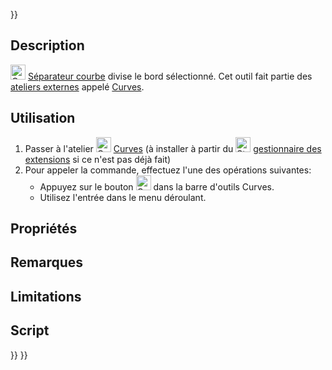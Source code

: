 <languages/>
{{UnfinishedDocu{{#translation:}}}}

{{Docnav/fr
|[[Curves_JoinCurve/fr|Relier courbes]]
|[[Curves_Discretize/fr|Discrétisation]]
|[[Curves_Workbench/fr|Atelier Curves]]
|IconL=Curves_JoinCurve.svg
|IconR=Curves_Discretize.svg
|IconC=Curves_workbench_icon.svg
}}

{{GuiCommand/fr
|Name=Curves SplitCurve
|Name/fr=Curves Séparateur courbe
|MenuLocation=Curves → Split curve
|Workbenches=[[Curves_Workbench/fr|Curves]]
}}

==Description==

[[Image:Curves_SplitCurve.svg|24px]] [[Curves_SplitCurve/fr|Séparateur courbe]] divise le bord sélectionné. Cet outil fait partie des [[External_workbenches/fr|ateliers externes]] appelé [[Curves_Workbench/fr|Curves]].

<span id="Usage"></span>
==Utilisation==

# Passer à l'atelier [[Image:Curves_workbench_icon.svg|24px]] [[Curves_Workbench/fr|Curves]] (à installer à partir du [[Image:Std_AddonMgr.svg|24px]] [[Std_AddonMgr/fr|gestionnaire des extensions]] si ce n'est pas déjà fait)
# Pour appeler la commande, effectuez l'une des opérations suivantes:
#* Appuyez sur le bouton [[Image:Curves_SplitCurve.svg|24px]] dans la barre d'outils Curves.
#* Utilisez l'entrée {{MenuCommand|Curves → Split curve}} dans le menu déroulant.

<span id="Properties"></span>
==Propriétés==


<span id="Notes"></span>
==Remarques==


==Limitations==


<span id="Scripting"></span>
==Script==


{{Docnav/fr
|[[Curves_JoinCurve/fr|Relier courbes]]
|[[Curves_Discretize/fr|Discrétisation]]
|[[Curves_Workbench/fr|Atelier Curves]]
|IconL=Curves_JoinCurve.svg
|IconR=Curves_Discretize.svg
|IconC=Curves_workbench_icon.svg
}}

{{Curves Tools navi{{#translation:}}}}
{{Userdocnavi{{#translation:}}}}